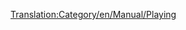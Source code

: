 [[Translation:Category/en/Manual/Playing]]

{{en/Bilingual box| es
| Los artículos directamente relacionados con el juego está aquí.
| ''Articles directly relating to playing the game are here.''}}